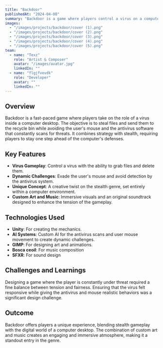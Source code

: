 ```yaml
---
title: "Backdoor"
publishedAt: "2024-04-08"
summary: "Backdoor is a game where players control a virus on a computer desktop, avoiding the user's mouse and antivirus scans while deleting files."
images:
  - "/images/projects/backdoor/cover (1).png"
  - "/images/projects/backdoor/cover (2).png"
  - "/images/projects/backdoor/cover (3).png"
  - "/images/projects/backdoor/cover (4).png"
  - "/images/projects/backdoor/cover (5).png"
team:
  - name: "Texz"
    role: "Artist & Composer"
    avatar: "/images/avatar.jpg"
    linkedIn: ""
  - name: "flgjfvevdk"
    role: "Developer"
    avatar: ""
    linkedIn: ""
---
```


## Overview

Backdoor is a fast-paced game where players take on the role of a virus inside a computer desktop. The objective is to steal files and send them to the recycle bin while avoiding the user's mouse and the antivirus software that constantly scans for threats. It combines strategy with stealth, requiring players to stay one step ahead of the computer's defenses.

## Key Features

- **Virus Gameplay**: Control a virus with the ability to grab files and delete them.
- **Dynamic Challenges**: Evade the user's mouse and avoid detection by the antivirus system.
- **Unique Concept**: A creative twist on the stealth genre, set entirely within a computer environment.
- **Custom Art and Music**: Immersive visuals and an original soundtrack designed to enhance the tension of the gameplay.

## Technologies Used

- **Unity**: For creating the mechanics.
- **AI Systems**: Custom AI for the antivirus scans and user mouse movement to create dynamic challenges.
- **GIMP**: For designing art and animations.
- **Bosca ceoil**: For music composition
- **SFXR**: For sound design

## Challenges and Learnings

Designing a game where the player is constantly under threat required a fine balance between tension and fairness. Ensuring that the virus felt responsive while giving the antivirus and mouse realistic behaviors was a significant design challenge.

## Outcome

Backdoor offers players a unique experience, blending stealth gameplay with the digital world of a computer desktop. The combination of custom art and music creates an engaging and immersive atmosphere, making it a standout entry in the genre.
